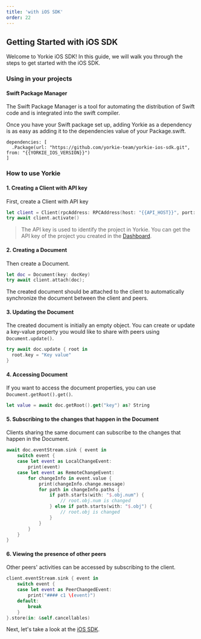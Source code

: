 ```yaml
---
title: 'with iOS SDK'
order: 22
---
```


## Getting Started with iOS SDK

Welcome to Yorkie iOS SDK! In this guide, we will walk you through the steps to get started with the iOS SDK.

### Using in your projects

#### Swift Package Manager
The Swift Package Manager is a tool for automating the distribution of Swift code and is integrated into the swift compiler.

Once you have your Swift package set up, adding Yorkie as a dependency is as easy as adding it to the dependencies value of your Package.swift.

```
dependencies: [
  .Package(url: "https://github.com/yorkie-team/yorkie-ios-sdk.git", from: "{{YORKIE_IOS_VERSION}}")
]
```

### How to use Yorkie

#### 1. Creating a Client with API key

First, create a Client with API key

```swift
let client = Client(rpcAddress: RPCAddress(host: "{{API_HOST}}", port: {{API_PORT}}), options: ClientOptions(key: "xxxxxxxxxxxxxxxxxxxx"))
try await client.activate()
```

> The API key is used to identify the project in Yorkie. You can get the API key of the project you created in the [Dashboard]({{DASHBOARD_PATH}}).

#### 2. Creating a Document

Then create a Document.

```swift
let doc = Document(key: docKey)
try await client.attach(doc);
```

The created document should be attached to the client to automatically synchronize the document between the client and peers.

#### 3. Updating the Document

The created document is initially an empty object. You can create or update a key-value property you would like to share with peers using `Document.update()`.

```swift
try await doc.update { root in
  root.key = "Key value"
}
```

#### 4. Accessing Document

If you want to access the document properties, you can use `Document.getRoot().get()`.

```swift
let value = await doc.getRoot().get("key") as? String
```

#### 5. Subscribing to the changes that happen in the Document

Clients sharing the same document can subscribe to the changes that happen in the Document.

```swift
await doc.eventStream.sink { event in
    switch event {
    case let event as LocalChangeEvent:
        print(event)
    case let event as RemoteChangeEvent:
        for changeInfo in event.value {
            print(changeInfo.change.message)
            for path in changeInfo.paths {
                if path.starts(with: "$.obj.num") {
                    // root.obj.num is changed
                } else if path.starts(with: "$.obj") {
                    // root.obj is changed
                }
            }
        }
    }
}
```

#### 6. Viewing the presence of other peers

Other peers' activities can be accessed by subscribing to the client.

```swift
client.eventStream.sink { event in
    switch event {
    case let event as PeerChangedEvent:
        print("#### c1 \(event)")
    default:
        break
    }
}.store(in: &self.cancellables)
```

Next, let's take a look at the [iOS SDK](/docs/ios-sdk).
